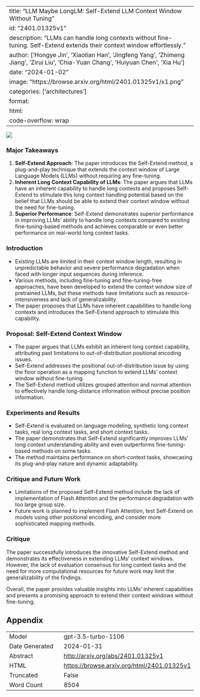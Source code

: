
---
title: "LLM Maybe LongLM: Self-Extend LLM Context Window Without Tuning"
id: "2401.01325v1"
description: "LLMs can handle long contexts without fine-tuning. Self-Extend extends their context window effortlessly."
author: ['Hongye Jin', 'Xiaotian Han', 'Jingfeng Yang', 'Zhimeng Jiang', 'Zirui Liu', 'Chia-Yuan Chang', 'Huiyuan Chen', 'Xia Hu']
date: "2024-01-02"
image: "https://browse.arxiv.org/html/2401.01325v1/x1.png"
categories: ['architectures']
format:
  html:
    code-overflow: wrap
---

![](https://browse.arxiv.org/html/2401.01325v1/x1.png)

### Major Takeaways

1. **Self-Extend Approach**: The paper introduces the Self-Extend method, a plug-and-play technique that extends the context window of Large Language Models (LLMs) without requiring any fine-tuning.
2. **Inherent Long Context Capability of LLMs**: The paper argues that LLMs have an inherent capability to handle long contexts and proposes Self-Extend to stimulate this long context handling potential based on the belief that LLMs should be able to extend their context window without the need for fine-tuning.
3. **Superior Performance**: Self-Extend demonstrates superior performance in improving LLMs’ ability to handle long contexts compared to existing fine-tuning-based methods and achieves comparable or even better performance on real-world long context tasks.

### Introduction
- Existing LLMs are limited in their context window length, resulting in unpredictable behavior and severe performance degradation when faced with longer input sequences during inference.
- Various methods, including fine-tuning and fine-tuning-free approaches, have been developed to extend the context window size of pretrained LLMs, but these methods have limitations such as resource-intensiveness and lack of generalizability.
- The paper proposes that LLMs have inherent capabilities to handle long contexts and introduces the Self-Extend approach to stimulate this capability.

### Proposal: Self-Extend Context Window
- The paper argues that LLMs exhibit an inherent long context capability, attributing past limitations to out-of-distribution positional encoding issues.
- Self-Extend addresses the positional out-of-distribution issue by using the floor operation as a mapping function to extend LLMs' context window without fine-tuning.
- The Self-Extend method utilizes grouped attention and normal attention to effectively handle long-distance information without precise position information.

### Experiments and Results
- Self-Extend is evaluated on language modeling, synthetic long context tasks, real long context tasks, and short context tasks.
- The paper demonstrates that Self-Extend significantly improves LLMs’ long context understanding ability and even outperforms fine-tuning-based methods on some tasks.
- The method maintains performance on short-context tasks, showcasing its plug-and-play nature and dynamic adaptability.

### Critique and Future Work
- Limitations of the proposed Self-Extend method include the lack of implementation of Flash Attention and the performance degradation with too large group size.
- Future work is planned to implement Flash Attention, test Self-Extend on models using other positional encoding, and consider more sophisticated mapping methods.

### Critique
The paper successfully introduces the innovative Self-Extend method and demonstrates its effectiveness in extending LLMs' context windows. However, the lack of evaluation consensus for long context tasks and the need for more computational resources for future work may limit the generalizability of the findings.

Overall, the paper provides valuable insights into LLMs’ inherent capabilities and presents a promising approach to extend their context windows without fine-tuning.

## Appendix

|          |          |
|----------|----------|
| Model     | gpt-3.5-turbo-1106       |
| Date Generated     | 2024-01-31       |
| Abstract | [http://arxiv.org/abs/2401.01325v1](http://arxiv.org/abs/2401.01325v1)        |
| HTML     | [https://browse.arxiv.org/html/2401.01325v1](https://browse.arxiv.org/html/2401.01325v1)       |
| Truncated       | False       |
| Word Count       | 8504       |